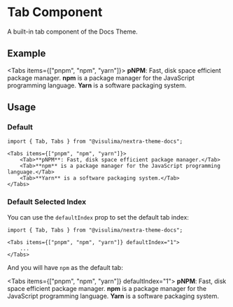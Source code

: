 # Tab Component

A built-in tab component of the Docs Theme.

## Example


<Tabs items={["pnpm", "npm", "yarn"]}>
    <Tab>**pNPM**: Fast, disk space efficient package manager.</Tab>
    <Tab>**npm** is a package manager for the JavaScript programming language.</Tab>
    <Tab>**Yarn** is a software packaging system.</Tab>
</Tabs>

## Usage

### Default

```mdx
import { Tab, Tabs } from "@visulima/nextra-theme-docs";

<Tabs items={["pnpm", "npm", "yarn"]}>
    <Tab>**pNPM**: Fast, disk space efficient package manager.</Tab>
    <Tab>**npm** is a package manager for the JavaScript programming language.</Tab>
    <Tab>**Yarn** is a software packaging system.</Tab>
</Tabs>
```

### Default Selected Index

You can use the `defaultIndex` prop to set the default tab index:

```mdx /defaultIndex="1"/
import { Tab, Tabs } from "@visulima/nextra-theme-docs";

<Tabs items={["pnpm", "npm", "yarn"]} defaultIndex="1">
    ...
</Tabs>
```

And you will have `npm` as the default tab:

<Tabs items={["pnpm", "npm", "yarn"]} defaultIndex="1">
    <Tab>**pNPM**: Fast, disk space efficient package manager.</Tab>
    <Tab>**npm** is a package manager for the JavaScript programming language.</Tab>
    <Tab>**Yarn** is a software packaging system.</Tab>
</Tabs>
